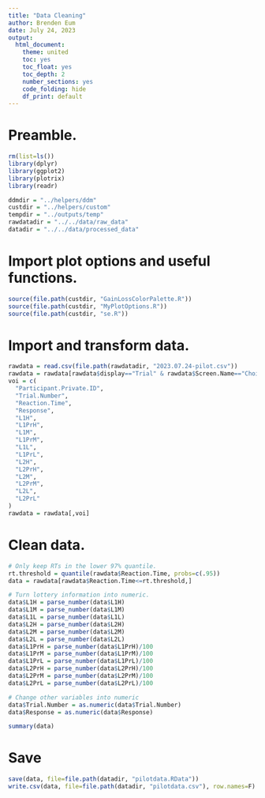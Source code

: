 ```yaml
---
title: "Data Cleaning"
author: Brenden Eum
date: July 24, 2023
output: 
  html_document: 
    theme: united
    toc: yes
    toc_float: yes
    toc_depth: 2
    number_sections: yes
    code_folding: hide
    df_print: default
---
```



# Preamble.

```r
rm(list=ls())
library(dplyr)
library(ggplot2)
library(plotrix)
library(readr)

ddmdir = "../helpers/ddm"
custdir = "../helpers/custom"
tempdir = "../outputs/temp"
rawdatadir = "../../data/raw_data"
datadir = "../../data/processed_data"

```

# Import plot options and useful functions.

```r
source(file.path(custdir, "GainLossColorPalette.R"))
source(file.path(custdir, "MyPlotOptions.R"))
source(file.path(custdir, "se.R"))
```

# Import and transform data.

```r
rawdata = read.csv(file.path(rawdatadir, "2023.07.24-pilot.csv"))
rawdata = rawdata[rawdata$display=="Trial" & rawdata$Screen.Name=="Choice",]
voi = c(
  "Participant.Private.ID",
  "Trial.Number",
  "Reaction.Time",
  "Response",
  "L1H",
  "L1PrH",
  "L1M",
  "L1PrM",
  "L1L",
  "L1PrL",
  "L2H",
  "L2PrH",
  "L2M",
  "L2PrM",
  "L2L",
  "L2PrL"
)
rawdata = rawdata[,voi]
```

# Clean data.

```r
# Only keep RTs in the lower 97% quantile.
rt.threshold = quantile(rawdata$Reaction.Time, probs=c(.95))
data = rawdata[rawdata$Reaction.Time<=rt.threshold,]

# Turn lottery information into numeric.
data$L1H = parse_number(data$L1H)
data$L1M = parse_number(data$L1M)
data$L1L = parse_number(data$L1L)
data$L2H = parse_number(data$L2H)
data$L2M = parse_number(data$L2M)
data$L2L = parse_number(data$L2L)
data$L1PrH = parse_number(data$L1PrH)/100
data$L1PrM = parse_number(data$L1PrM)/100
data$L1PrL = parse_number(data$L1PrL)/100
data$L2PrH = parse_number(data$L2PrH)/100
data$L2PrM = parse_number(data$L2PrM)/100
data$L2PrL = parse_number(data$L2PrL)/100

# Change other variables into numeric
data$Trial.Number = as.numeric(data$Trial.Number)
data$Response = as.numeric(data$Response)

summary(data)
```


# Save

```r
save(data, file=file.path(datadir, "pilotdata.RData"))
write.csv(data, file=file.path(datadir, "pilotdata.csv"), row.names=F)
```